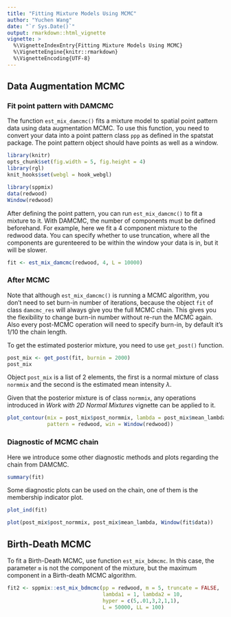 ```yaml
---
title: "Fitting Mixture Models Using MCMC"
author: "Yuchen Wang"
date: "`r Sys.Date()`"
output: rmarkdown::html_vignette
vignette: >
  %\VignetteIndexEntry{Fitting Mixture Models Using MCMC}
  %\VignetteEngine{knitr::rmarkdown}
  %\VignetteEncoding{UTF-8}
---
```


## Data Augmentation MCMC
### Fit point pattern with DAMCMC
The function ```est_mix_damcmc()``` fits a mixture model to spatial point pattern data using data augmentation MCMC. To use this function, you need to convert your data into a point pattern class ```ppp``` as defined in the spatstat package. The point pattern object should have points as well as a window.
```r
library(knitr)
opts_chunk$set(fig.width = 5, fig.height = 4)
library(rgl)
knit_hooks$set(webgl = hook_webgl)
```


```r
library(sppmix)
data(redwood)
Window(redwood)
```

After defining the point pattern, you can run ```est_mix_damcmc()``` to fit a mixture to it. With DAMCMC, the number of components must be defined beforehand. For example, here we fit a 4 component mixture to the redwood data. You can specify whether to use truncation, where all the components are gurenteered to be within the window your data is in, but it will be slower.


```r
fit <- est_mix_damcmc(redwood, 4, L = 10000) 
```


### After MCMC
Note that although ```est_mix_damcmc()``` is running a MCMC algorithm, you don't need to set burn-in number of iterations, because the object ```fit``` of class ```damcmc_res``` will always give you the full MCMC chain. This gives you the flexibility to change burn-in number without re-run the MCMC again. Also every post-MCMC operation will need to specify burn-in, by default it's 1/10 the chain length. 

To get the estimated posterior mixture, you need to use ```get_post()``` function.

```r
post_mix <- get_post(fit, burnin = 2000)
post_mix
```

Object ```post_mix``` is a list of 2 elements, the first is a normal mixture of class ```normmix``` and the second is the estimated mean intensity $\lambda$.


Given that the posterior mixture is of class ```normmix```, any operations introduced in *Work with 2D Normal Mixtures* vignette can be applied to it.

```r
plot_contour(mix = post_mix$post_normmix, lambda = post_mix$mean_lambda,  
             pattern = redwood, win = Window(redwood))
```


### Diagnostic of MCMC chain
Here we introduce some other diagnostic methods and plots regarding the chain from DAMCMC.

```r
summary(fit)
```

Some diagnostic plots can be used on the chain, one of them is the membership indicator plot.

```r
plot_ind(fit)
```

```r
plot(post_mix$post_normmix, post_mix$mean_lambda, Window(fit$data))
```

## Birth-Death MCMC

To fit a Birth-Death MCMC, use function ```est_mix_bdmcmc```. In this case, the parameter ```m``` is not the component of the mixture, but the maximum component in a Birth-death MCMC algorithm.

```r
fit2 <- sppmix::est_mix_bdmcmc(pp = redwood, m = 5, truncate = FALSE, 
                               lambda1 = 1, lambda2 = 10, 
                               hyper = c(5,.01,3,2,1,1),
                               L = 50000, LL = 100)
```
























